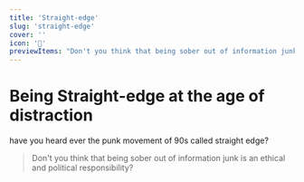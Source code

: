 ```yaml
---
title: 'Straight-edge'
slug: 'straight-edge'
cover: ''
icon: '🧠'
previewItems: "Don't you think that being sober out of information junk is an ethical and political responsibility?"
---
```



# Being Straight-edge at the age of distraction

have you heard ever the punk movement of 90s called straight edge? 

> Don't you think that being sober out of information junk is an ethical and political responsibility? 